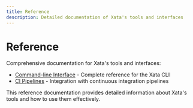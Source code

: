 ```yaml
---
title: Reference
description: Detailed documentation of Xata's tools and interfaces
---
```


# Reference

Comprehensive documentation for Xata's tools and interfaces:

- [Command-line Interface](/reference/cli) - Complete reference for the Xata CLI
- [CI Pipelines](/reference/ci-pipelines) - Integration with continuous integration pipelines

This reference documentation provides detailed information about Xata's tools and how to use them effectively. 